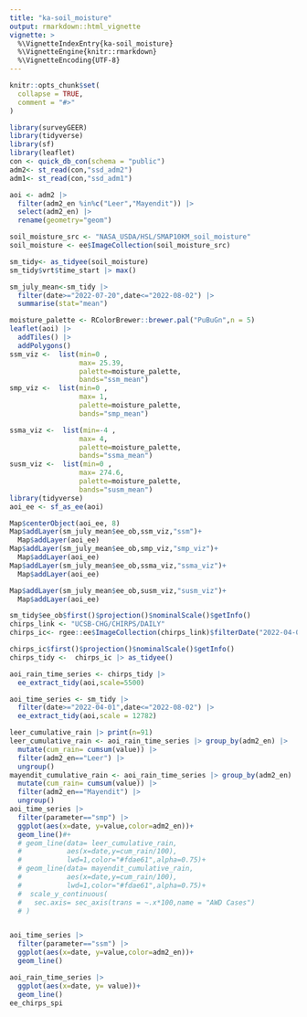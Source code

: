 ```yaml
---
title: "ka-soil_moisture"
output: rmarkdown::html_vignette
vignette: >
  %\VignetteIndexEntry{ka-soil_moisture}
  %\VignetteEngine{knitr::rmarkdown}
  %\VignetteEncoding{UTF-8}
---
```


```r
knitr::opts_chunk$set(
  collapse = TRUE,
  comment = "#>"
)
```

```r
library(surveyGEER)
library(tidyverse)
library(sf)
library(leaflet)
con <- quick_db_con(schema = "public")
adm2<- st_read(con,"ssd_adm2")
adm1<- st_read(con,"ssd_adm1")

aoi <- adm2 |> 
  filter(adm2_en %in%c("Leer","Mayendit")) |> 
  select(adm2_en) |> 
  rename(geometry="geom")

soil_moisture_src <- "NASA_USDA/HSL/SMAP10KM_soil_moisture"
soil_moisture <- ee$ImageCollection(soil_moisture_src)

sm_tidy<- as_tidyee(soil_moisture)
sm_tidy$vrt$time_start |> max()

sm_july_mean<-sm_tidy |> 
  filter(date>="2022-07-20",date<="2022-08-02") |> 
  summarise(stat="mean")
```


```r
moisture_palette <- RColorBrewer::brewer.pal("PuBuGn",n = 5)
leaflet(aoi) |>
  addTiles() |> 
  addPolygons()
ssm_viz <-  list(min=0 , 
                 max= 25.39,
                 palette=moisture_palette,
                 bands="ssm_mean")
smp_viz <-  list(min=0 , 
                 max= 1,
                 palette=moisture_palette,
                 bands="smp_mean")

ssma_viz <-  list(min=-4 , 
                 max= 4,
                 palette=moisture_palette,
                 bands="ssma_mean")
susm_viz <-  list(min=0 , 
                 max= 274.6,
                 palette=moisture_palette,
                 bands="susm_mean")
library(tidyverse)
aoi_ee <- sf_as_ee(aoi)

Map$centerObject(aoi_ee, 8)
Map$addLayer(sm_july_mean$ee_ob,ssm_viz,"ssm")+
  Map$addLayer(aoi_ee)
Map$addLayer(sm_july_mean$ee_ob,smp_viz,"smp_viz")+
  Map$addLayer(aoi_ee)
Map$addLayer(sm_july_mean$ee_ob,ssma_viz,"ssma_viz")+
  Map$addLayer(aoi_ee)

Map$addLayer(sm_july_mean$ee_ob,susm_viz,"susm_viz")+
  Map$addLayer(aoi_ee)

```


```r
sm_tidy$ee_ob$first()$projection()$nominalScale()$getInfo()
chirps_link <- "UCSB-CHG/CHIRPS/DAILY"
chirps_ic<- rgee::ee$ImageCollection(chirps_link)$filterDate("2022-04-01","2022-08-02")

chirps_ic$first()$projection()$nominalScale()$getInfo()
chirps_tidy <-  chirps_ic |> as_tidyee()

aoi_rain_time_series <- chirps_tidy |> 
  ee_extract_tidy(aoi,scale=5500)

aoi_time_series <- sm_tidy |> 
  filter(date>="2022-04-01",date<="2022-08-02") |> 
  ee_extract_tidy(aoi,scale = 12782)

leer_cumulative_rain |> print(n=91)
leer_cumulative_rain <- aoi_rain_time_series |> group_by(adm2_en) |> 
  mutate(cum_rain= cumsum(value)) |> 
  filter(adm2_en=="Leer") |> 
  ungroup()
mayendit_cumulative_rain <- aoi_rain_time_series |> group_by(adm2_en) |> 
  mutate(cum_rain= cumsum(value)) |> 
  filter(adm2_en=="Mayendit") |> 
  ungroup()
aoi_time_series |> 
  filter(parameter=="smp") |> 
  ggplot(aes(x=date, y=value,color=adm2_en))+
  geom_line()#+
  # geom_line(data= leer_cumulative_rain,
  #           aes(x=date,y=cum_rain/100),
  #           lwd=1,color="#fdae61",alpha=0.75)+
  # geom_line(data= mayendit_cumulative_rain,
  #           aes(x=date,y=cum_rain/100),
  #           lwd=1,color="#fdae61",alpha=0.75)+
  #  scale_y_continuous(
  #   sec.axis= sec_axis(trans = ~.x*100,name = "AWD Cases")
  # )


aoi_time_series |> 
  filter(parameter=="ssm") |> 
  ggplot(aes(x=date, y=value,color=adm2_en))+
  geom_line()

aoi_rain_time_series |> 
  ggplot(aes(x=date, y= value))+
  geom_line()
ee_chirps_spi
```
